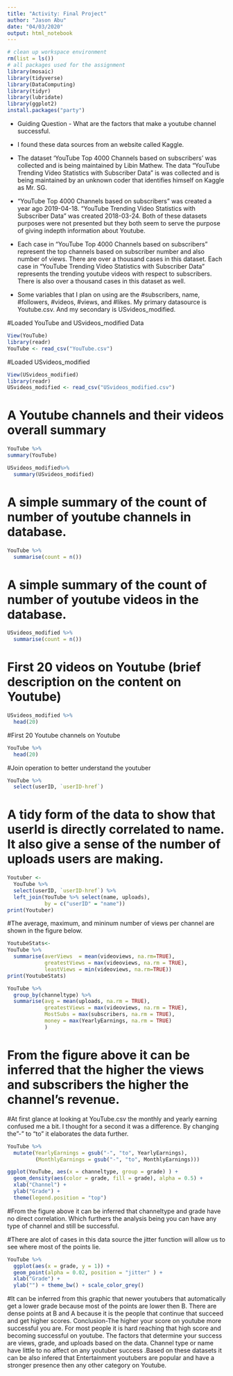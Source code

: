 ```yaml
---
title: "Activity: Final Project"
author: "Jason Abu"
date: "04/03/2020"
output: html_notebook
---
```


```r
# clean up workspace environment
rm(list = ls())
# all packages used for the assignment
library(mosaic)
library(tidyverse)
library(DataComputing)
library(tidyr)
library(lubridate)
library(ggplot2)
install.packages("party")
```

* Guiding Question - What are the factors that make a youtube channel successful. 

* I found these data sources from an website called Kaggle.

* The dataset 'YouTube Top 4000 Channels based on subscribers' was collected and is being maintained by Libin Mathew. The data "YouTube Trending Video Statistics with Subscriber Data" is was collected and is being maintained by an unknown coder that identifies himself on Kaggle as Mr. SG.

* "YouTube Top 4000 Channels based on subscribers" was created a year ago 2019-04-18.
 "YouTube Trending Video Statistics with Subscriber Data" was created 2018-03-24. Both of these datasets purposes were not presented but they both seem to serve the purpose of giving indepth information about Youtube.

* Each case in "YouTube Top 4000 Channels based on subscribers" represent the top channels based on subscriber number and also number of views. There are over a thousand cases in this dataset. 
Each case in "YouTube Trending Video Statistics with Subscriber Data" represents the trending youtube videos with respect to subscribers. There is also over a thousand cases in this dataset as well.

* Some variables that I plan on using are the #subscribers, name, #followers, #videos, #views, and #likes.
My primary datasource is Youtube.csv. And my secondary is USvideos_modified.




#Loaded YouTube and USvideos_modified Data
```r
View(YouTube)
library(readr)
YouTube <- read_csv("YouTube.csv")
```

#Loaded USvideos_modified
```r
View(USvideos_modified)
library(readr)
USvideos_modified <- read_csv("USvideos_modified.csv")
```
# A Youtube channels and their videos overall summary
```r
YouTube %>%
summary(YouTube)
```

```r
USvideos_modified%>%
  summary(USvideos_modified)
```



# A simple summary of the count of number of youtube channels in database.
```r
YouTube %>%
  summarise(count = n())
```
# A simple summary of the count of number of youtube videos in the database.
```r
USvideos_modified %>%
  summarise(count = n())
```

# First 20 videos on Youtube (brief description on the content on Youtube)
```r
USvideos_modified %>%
  head(20)
```
#First 20 Youtube channels on Youtube
```r
YouTube %>%
  head(20)
```
#Join operation to better understand the youtuber 
```r
YouTube %>% 
  select(userID, `userID-href`)
```
# A tidy form of the data to show that userId is directly correlated to name. It also give a sense of the number of uploads users are making.
```r
Youtuber <- 
  YouTube %>%
  select(userID, `userID-href`) %>% 
  left_join(YouTube %>% select(name, uploads),
            by = c("userID" = "name")) 
print(Youtuber)
```



#The average, maximum, and mininum number of views per channel are shown in the figure below.
```r
YoutubeStats<-
YouTube %>%
  summarise(averViews  = mean(videoviews, na.rm=TRUE),
            greatestViews = max(videoviews, na.rm = TRUE),
            leastViews = min(videoviews, na.rm=TRUE))
print(YoutubeStats)
```

```r
YouTube %>%
  group_by(channeltype) %>%
  summarise(avg = mean(uploads, na.rm = TRUE), 
            greatestViews = max(videoviews, na.rm = TRUE),
            MostSubs = max(subscribers, na.rm = TRUE),
            money = max(YearlyEarnings, na.rm = TRUE)
            )
```
# From the figure above it can be inferred that the higher the views and subscribers the higher the channel's revenue.


#At first glance at looking at YouTube.csv the monthly and yearly earning confused me a bit. I thought for a second it was a difference. By changing the"-" to "to" it elaborates the data further.
```r
YouTube %>%
  mutate(YearlyEarnings = gsub("-", "to", YearlyEarnings),
         (MonthlyEarnings = gsub("-", "to", MonthlyEarnings)))
```



```r
ggplot(YouTube, aes(x = channeltype, group = grade) ) + 
  geom_density(aes(color = grade, fill = grade), alpha = 0.5) +
  xlab("Channel") + 
  ylab("Grade") + 
  theme(legend.position = "top")
```
#From the figure above it can be inferred that channeltype and grade have no direct correlation. Which furthers the analysis being you can have any type of channel and still be successful.


#There are alot of cases in this data source the jitter function will allow us to see where most of the points lie.
```r
YouTube %>%
  ggplot(aes(x = grade, y = 1)) + 
  geom_point(alpha = 0.02, position = "jitter" ) +  
  xlab("Grade") + 
  ylab("") + theme_bw() + scale_color_grey() 
```

#It can be inferred from this graphic that newer youtubers that automatically get a lower grade because most of the points are lower then B. There are dense points at B and A because it is the people that continue that succeed and get higher scores. Conclusion-The higher your score on youtube more successful you are. For most people it is hard reaching that high score and becoming successful on youtube. The factors that determine your success are views, grade, and uploads based on the data. Channel type or name have little to no affect on any youtuber success .Based on these datasets it can be also infered that Entertainment youtubers are popular and have a stronger presence then any other category on Youtube.







